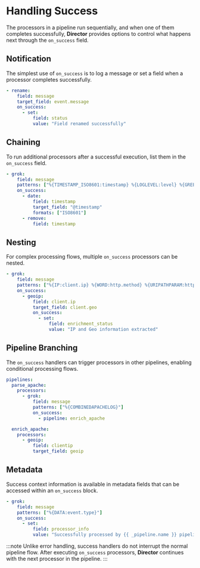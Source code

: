 # Handling Success

The processors in a pipeline run sequentially, and when one of them completes successfully, **Director** provides options to control what happens next through the `on_success` field.

## Notification

The simplest use of `on_success` is to log a message or set a field when a processor completes successfully.

```yaml
- rename:
    field: message
    target_field: event.message
    on_success:
      - set:
          field: status
          value: "Field renamed successfully"
```

## Chaining

To run additional processors after a successful execution, list them in the `on_success` field.

```yaml
- grok:
    field: message
    patterns: ["%{TIMESTAMP_ISO8601:timestamp} %{LOGLEVEL:level} %{GREEDYDATA:message}"]
    on_success:
      - date:
          field: timestamp
          target_field: "@timestamp"
          formats: ["ISO8601"]
      - remove:
          field: timestamp
```

## Nesting

For complex processing flows, multiple `on_success` processors can be nested.

```yaml
- grok:
    field: message
    patterns: ["%{IP:client.ip} %{WORD:http.method} %{URIPATHPARAM:http.url}"]
    on_success:
      - geoip:
          field: client.ip
          target_field: client.geo
          on_success:
            - set:
                field: enrichment_status
                value: "IP and Geo information extracted"
```

## Pipeline Branching

The `on_success` handlers can trigger processors in other pipelines, enabling conditional processing flows.

```yaml
pipelines:
  parse_apache:
    processors:
      - grok:
          field: message
          patterns: ["%{COMBINEDAPACHELOG}"]
          on_success:
            - pipeline: enrich_apache

  enrich_apache:
    processors:
      - geoip:
          field: clientip
          target_field: geoip
```

## Metadata

Success context information is available in metadata fields that can be accessed within an `on_success` block.

```yaml
- grok:
    field: message
    patterns: ["%{DATA:event.type}"]
    on_success:
      - set:
          field: processor_info
          value: "Successfully processed by {{ _pipeline.name }} pipeline"
```

:::note
Unlike error handling, success handlers do not interrupt the normal pipeline flow. After executing `on_success` processors, **Director** continues with the next processor in the pipeline.
:::
